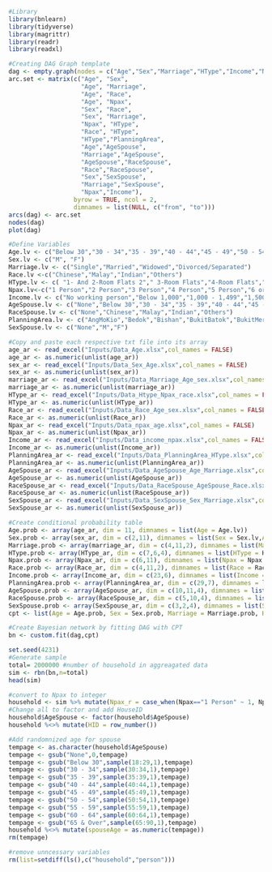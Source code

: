 
```{r message = FALSE}
#Library
library(bnlearn)
library(tidyverse)
library(magrittr)
library(readr)
library(readxl)
```

```{r}
#Creating DAG Graph template
dag <- empty.graph(nodes = c("Age","Sex","Marriage","HType","Income","Npax","Race","PlanningArea","AgeSpouse","RaceSpouse","SexSpouse"))
arc.set <- matrix(c("Age", "Sex",
                    "Age", "Marriage",
                    "Age", "Race",
                    "Age", "Npax",
                    "Sex", "Race",
                    "Sex", "Marriage",
                    "Npax", "HType",
                    "Race", "HType",
                    "HType","PlanningArea",
                    "Age","AgeSpouse",
                    "Marriage","AgeSpouse",
                    "AgeSpouse","RaceSpouse",
                    "Race","RaceSpouse",
                    "Sex","SexSpouse",
                    "Marriage","SexSpouse",
                    "Npax","Income"),
                  byrow = TRUE, ncol = 2,
                  dimnames = list(NULL, c("from", "to")))
arcs(dag) <- arc.set
nodes(dag)
plot(dag)
```
```{r}
#Define Variables
Age.lv <- c("Below 30","30 - 34","35 - 39","40 - 44","45 - 49","50 - 54","55 - 59","60 - 64","65 - 69","70 - 74","75 & Over")
Sex.lv <- c("M", "F")
Marriage.lv <- c("Single","Married","Widowed","Divorced/Separated")
Race.lv <-c("Chinese","Malay","Indian","Others")
HType.lv <- c( "1- And 2-Room Flats 2"," 3-Room Flats","4-Room Flats","5-Room And Executive Flats","Condo- Miniums And Other Apartments","Landed Properties","Others")
Npax.lv<-c("1 Person","2 Person","3 Person","4 Person","5 Person","6 or more")
Income.lv <- c("No working person","Below 1,000","1,000 - 1,499","1,500 - 1,999","2,000 - 2,499","2,500 - 2,999","3,000 - 3,499","3,500 - 3,999","4,000 - 4,499","4,500 - 4,999","5,000 - 5,999","6,000 - 6,999","7,000 - 7,999","8,000 - 8,999","9,000 - 9,999","10,000 - 10,999","11,000 - 11,999","12,000 - 12,999","13,000 - 13,999","14,000 - 14,999","15,000 - 17,499","17,500 - 19,999","20,000 & Over")
AgeSpouse.lv <- c("None","Below 30","30 - 34","35 - 39","40 - 44","45 - 49","50 - 54","55 - 59","60 - 64","65 & Over")
RaceSpouse.lv <- c("None","Chinese","Malay","Indian","Others")
PlanningArea.lv <- c("AngMoKio","Bedok","Bishan","BukitBatok","BukitMerah","BukitPanjang","BukitTimah","ChoaChuKang","Clementi","Geylang","Hougang","JurongEast","JurongWest","Kallang","MarineParade","Novena","Outram","PasirRis","Punggol","Queenstown","Sembawang","Sengkang","Serangoon","Tampines","Tanglin","ToaPayoh","Woodlands","Yishun","Others")
SexSpouse.lv <- c("None","M","F")
```
```{r message=FALSE}
#Copy and paste each respective txt file into its array
age_ar <- read_excel("Inputs/Data_Age.xlsx",col_names = FALSE)
age_ar <- as.numeric(unlist(age_ar))
sex_ar <- read_excel("Inputs/Data_Sex_Age.xlsx",col_names = FALSE)
sex_ar <- as.numeric(unlist(sex_ar))
marriage_ar <- read_excel("Inputs/Data_Marriage_Age_sex.xlsx",col_names = FALSE)
marriage_ar <- as.numeric(unlist(marriage_ar))
HType_ar <- read_excel("Inputs/Data_Htype_Npax_race.xlsx",col_names = FALSE)
HType_ar <- as.numeric(unlist(HType_ar))
Race_ar <- read_excel("Inputs/Data_Race_Age_sex.xlsx",col_names = FALSE)
Race_ar <- as.numeric(unlist(Race_ar))
Npax_ar <- read_excel("Inputs/Data_npax_age.xlsx",col_names = FALSE)
Npax_ar <- as.numeric(unlist(Npax_ar))
Income_ar <- read_excel("Inputs/Data_income_npax.xlsx",col_names = FALSE)
Income_ar <- as.numeric(unlist(Income_ar))
PlanningArea_ar <- read_excel("Inputs/Data_PlanningArea_HType.xlsx",col_names = FALSE)
PlanningArea_ar <- as.numeric(unlist(PlanningArea_ar))
AgeSpouse_ar <- read_excel("Inputs/Data_AgeSpouse_Age_Marriage.xlsx",col_names = FALSE)
AgeSpouse_ar <- as.numeric(unlist(AgeSpouse_ar))
RaceSpouse_ar <- read_excel("Inputs/Data_RaceSpouse_AgeSpouse_Race.xlsx",col_names = FALSE)
RaceSpouse_ar <- as.numeric(unlist(RaceSpouse_ar))
SexSpouse_ar <- read_excel("Inputs/Data_SexSpouse_Sex_Marriage.xlsx",col_names = FALSE)
SexSpouse_ar <- as.numeric(unlist(SexSpouse_ar))
```
```{r}
#Create conditional probability table
Age.prob <- array(age_ar, dim = 11, dimnames = list(Age = Age.lv))
Sex.prob <- array(sex_ar, dim = c(2,11), dimnames = list(Sex = Sex.lv,Age = Age.lv))
Marriage.prob <- array(marriage_ar, dim = c(4,11,2), dimnames = list(Marriage = Marriage.lv, Age = Age.lv, Sex = Sex.lv))
HType.prob <- array(HType_ar, dim = c(7,6,4), dimnames = list(HType = HType.lv, Npax = Npax.lv, Race = Race.lv))
Npax.prob <- array(Npax_ar, dim = c(6,11), dimnames = list(Npax = Npax.lv,Age = Age.lv))
Race.prob <- array(Race_ar, dim = c(4,11,2), dimnames = list(Race = Race.lv,Age = Age.lv, Sex = Sex.lv))
Income.prob <- array(Income_ar, dim = c(23,6), dimnames = list(Income = Income.lv,Npax = Npax.lv))
PlanningArea.prob <- array(PlanningArea_ar, dim = c(29,7), dimnames = list(PlanningArea = PlanningArea.lv,HType= HType.lv))
AgeSpouse.prob <- array(AgeSpouse_ar, dim = c(10,11,4), dimnames = list(AgeSpouse = AgeSpouse.lv,Age= Age.lv,Marriage=Marriage.lv))
RaceSpouse.prob <- array(RaceSpouse_ar, dim = c(5,10,4), dimnames = list(RaceSpouse = RaceSpouse.lv,AgeSpouse= AgeSpouse.lv,Race=Race.lv))
SexSpouse.prob <- array(SexSpouse_ar, dim = c(3,2,4), dimnames = list(SexSpouse = SexSpouse.lv,Sex = Sex.lv,Marriage=Marriage.lv))
cpt <- list(Age = Age.prob, Sex = Sex.prob, Marriage = Marriage.prob, HType = HType.prob,Race = Race.prob,Npax = Npax.prob,Income = Income.prob,PlanningArea = PlanningArea.prob,AgeSpouse = AgeSpouse.prob,RaceSpouse = RaceSpouse.prob,SexSpouse = SexSpouse.prob)
```
```{r}
#Create Bayesian network by fitting DAG with CPT
bn <- custom.fit(dag,cpt)
```
```{r}
set.seed(4231)
#Generate sample 
total= 2000000 #number of household in aggreagated data
sim <- rbn(bn,n=total)
head(sim)
```
```{r}
#convert to Npax to integer
household <- sim %>% mutate(Npax_r = case_when(Npax=="1 Person" ~ 1, Npax =="2 Person" ~ 2, Npax =="3 Person" ~3, Npax =="4 Person" ~ 4, Npax == "5 Person" ~ 5, Npax == "6 or more" ~ 6))
#Change all to factor and add HouseID
household$AgeSpouse <- factor(household$AgeSpouse)
household %<>% mutate(HID = row_number())

#Add randomnized age for spouse
tempage <- as.character(household$AgeSpouse)
tempage <- gsub("None",0,tempage)
tempage <- gsub("Below 30",sample(18:29,1),tempage)
tempage <- gsub("30 - 34",sample(30:34,1),tempage)
tempage <- gsub("35 - 39",sample(35:39,1),tempage)
tempage <- gsub("40 - 44",sample(40:44,1),tempage)
tempage <- gsub("45 - 49",sample(45:49,1),tempage)
tempage <- gsub("50 - 54",sample(50:54,1),tempage)
tempage <- gsub("55 - 59",sample(55:59,1),tempage)
tempage <- gsub("60 - 64",sample(60:64,1),tempage)
tempage <- gsub("65 & Over",sample(65:90,1),tempage)
household %<>% mutate(spouseAge = as.numeric(tempage))
rm(tempage)

#remove unncessary variables
rm(list=setdiff(ls(),c("household","person")))
```